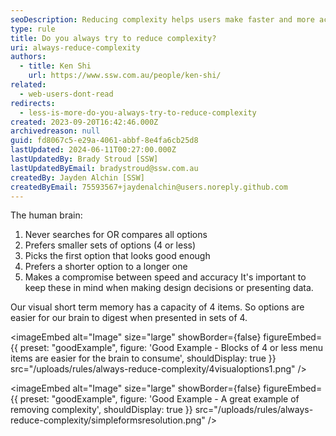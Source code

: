 ```yaml
---
seoDescription: Reducing complexity helps users make faster and more accurate decisions by presenting them with smaller sets of options
type: rule
title: Do you always try to reduce complexity?
uri: always-reduce-complexity
authors:
  - title: Ken Shi
    url: https://www.ssw.com.au/people/ken-shi/
related:
  - web-users-dont-read
redirects:
  - less-is-more-do-you-always-try-to-reduce-complexity
created: 2023-09-20T16:42:46.000Z
archivedreason: null
guid: fd8067c5-e29a-4061-abbf-8e4fa6cb25d8
lastUpdated: 2024-06-11T00:27:00.000Z
lastUpdatedBy: Brady Stroud [SSW]
lastUpdatedByEmail: bradystroud@ssw.com.au
createdBy: Jayden Alchin [SSW]
createdByEmail: 75593567+jaydenalchin@users.noreply.github.com
---
```


The human brain:

1. Never searches for OR compares all options
2. Prefers smaller sets of options (4 or less)
3. Picks the first option that looks good enough
4. Prefers a shorter option to a longer one
5. Makes a compromise between speed and accuracy
It's important to keep these in mind when making design decisions or presenting data.

Our visual short term memory has a capacity of 4 items. So options are easier for our brain to digest when presented in sets of 4.

<imageEmbed
  alt="Image"
  size="large"
  showBorder={false}
  figureEmbed={{
    preset: "goodExample",
    figure: 'Good Example - Blocks of 4 or less menu items are easier for the brain to consume',
    shouldDisplay: true
  }}
  src="/uploads/rules/always-reduce-complexity/4visualoptions1.png"
/>

<imageEmbed
  alt="Image"
  size="large"
  showBorder={false}
  figureEmbed={{
    preset: "goodExample",
    figure: 'Good Example - A great example of removing complexity',
    shouldDisplay: true
  }}
  src="/uploads/rules/always-reduce-complexity/simpleformsresolution.png"
/>
